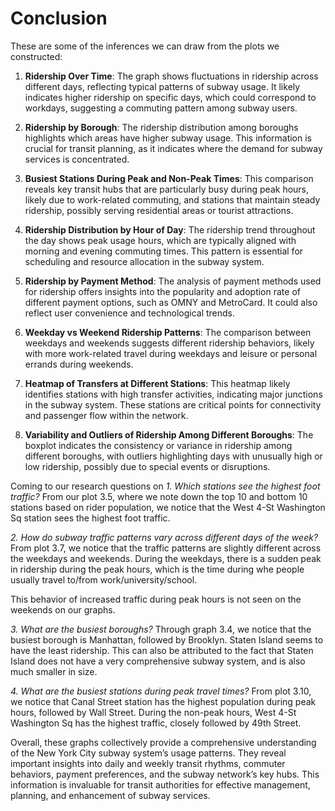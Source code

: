 # Conclusion

These are some of the inferences we can draw from the plots we constructed:

1. **Ridership Over Time**: The graph shows fluctuations in ridership across different days, reflecting typical patterns of subway usage. It likely indicates higher ridership on specific days, which could correspond to workdays, suggesting a commuting pattern among subway users.

2. **Ridership by Borough**: The ridership distribution among boroughs highlights which areas have higher subway usage. This information is crucial for transit planning, as it indicates where the demand for subway services is concentrated.

3. **Busiest Stations During Peak and Non-Peak Times**: This comparison reveals key transit hubs that are particularly busy during peak hours, likely due to work-related commuting, and stations that maintain steady ridership, possibly serving residential areas or tourist attractions.

4. **Ridership Distribution by Hour of Day**: The ridership trend throughout the day shows peak usage hours, which are typically aligned with morning and evening commuting times. This pattern is essential for scheduling and resource allocation in the subway system.

5. **Ridership by Payment Method**: The analysis of payment methods used for ridership offers insights into the popularity and adoption rate of different payment options, such as OMNY and MetroCard. It could also reflect user convenience and technological trends.

6. **Weekday vs Weekend Ridership Patterns**: The comparison between weekdays and weekends suggests different ridership behaviors, likely with more work-related travel during weekdays and leisure or personal errands during weekends.

7. **Heatmap of Transfers at Different Stations**: This heatmap likely identifies stations with high transfer activities, indicating major junctions in the subway system. These stations are critical points for connectivity and passenger flow within the network.

8. **Variability and Outliers of Ridership Among Different Boroughs**: The boxplot indicates the consistency or variance in ridership among different boroughs, with outliers highlighting days with unusually high or low ridership, possibly due to special events or disruptions.

Coming to our research questions on 
*1. Which stations see the highest foot traffic?*
From our plot 3.5, where we note down the top 10 and bottom 10 stations based on rider population, we notice that the West 4-St Washington Sq station sees the highest foot traffic. 

*2. How do subway traffic patterns vary across different days of the week? *
From plot 3.7, we notice that the traffic patterns are slightly different across the weekdays and weekends. During the weekdays, there is a sudden peak in ridership during the peak hours, which is the time during whe people usually travel to/from work/university/school. 

This behavior of increased traffic during peak hours is not seen on the weekends on our graphs.

*3. What are the busiest boroughs? *
Through graph 3.4, we notice that the busiest borough is Manhattan, followed by Brooklyn. Staten Island seems to have the least ridership. This can also be attributed to the fact that Staten Island does not have a very comprehensive subway system, and is also much smaller in size. 

*4. What are the busiest stations during peak travel times? *
From plot 3.10, we notice that Canal Street station has the highest population during peak hours, followed by Wall Street. During the non-peak hours, West 4-St Washington Sq has the highest traffic, closely followed by 49th Street. 


Overall, these graphs collectively provide a comprehensive understanding of the New York City subway system's usage patterns. They reveal important insights into daily and weekly transit rhythms, commuter behaviors, payment preferences, and the subway network's key hubs. This information is invaluable for transit authorities for effective management, planning, and enhancement of subway services.
